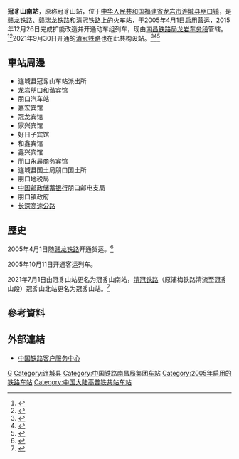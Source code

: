 {{about|位于[[赣龙铁路|赣龙铁路]]、[[赣瑞龙铁路|赣瑞龙铁路]]和[[清冠铁路|清冠铁路]]原名为冠豸山站的火车站|位于[[清冠铁路|清冠铁路]]原名冠豸山北站的火车站|冠豸山站}}
{{Infobox China railway station
|车站名称 =冠豸山南站
|图片 = 
|图片介绍 = 
|车站名称拼音 = Guanzhaishannan
|英文名称=Guanzhaishannan Railway Station
|former = 冠豸山站
|车站代码 = 35122<ref>{{cite book|title=中华人民共和国铁路车站代码（GB/T 10302-2010）|publisher=中国标准出版社|year=2010|isbn=155066140495|ignore-isbn-error=true|pages=13}}</ref>
|电报码 = GSS
|拼音码 = GZS
|车站类型 = 
|始建时间 = 
|开通运营 = 2005年4月1日
|车站位置 = [[福建省|福建省]][[龙岩市|龙岩市]][[连城县|连城县]][[朋口镇|朋口镇]]
|坐标 = {{coord|25|31|36.74|N|116|40|28.15|E|display=inline,title}}
|归属 =[[南昌铁路局|南昌铁路局]][[龙岩车务段|龙岩车务段]]
|线路 = [[赣龙铁路|赣龙铁路]]、[[赣瑞龙铁路|赣瑞龙铁路]]、[[清冠铁路|清冠铁路]]
|车站等级 = [[三等站_(中国大陆)|三等站]]<ref>{{Citation|title=南昌铁路局关于重新公布车站等级等事项的通知|date=2016-06-20}}</ref>
|使用状态 = 使用中
|platform = 2
|track = 8
}}
'''冠豸山南站'''，原称冠豸山站，位于[[中华人民共和国|中华人民共和国]][[福建省|福建省]][[龙岩市|龙岩市]][[连城县|连城县]][[朋口镇|朋口镇]]，是[[赣龙铁路|赣龙铁路]]、[[赣瑞龙铁路|赣瑞龙铁路]]和[[清冠铁路|清冠铁路]]上的火车站，于2005年4月1日启用营运，2015年12月26日完成扩能改造并开通动车组列车，现由[[南昌铁路局|南昌铁路局]][[龙岩车务段|龙岩车务段]]管辖。<ref>{{Cite web |url=http://www.chnrailway.com/html/20140927/425383.shtml |title=赣龙复线冠豸山车站顺利开通 |accessdate=2016-04-27 |archive-date=2019-08-02 |archive-url=https://web.archive.org/web/20190802173218/http://www.chnrailway.com/html/20140927/425383.shtml |dead-url=no }}</ref><ref>{{Cite web |url=http://news.163.com/15/0415/14/AN8H8FQB00014AEE.html |title=赣龙铁路复线年底通车 福州去冠豸山只需4时 |accessdate=2016-04-27 |archive-date=2016-08-14 |archive-url=https://web.archive.org/web/20160814154913/http://news.163.com/15/0415/14/AN8H8FQB00014AEE.html |dead-url=no }}</ref>2021年9月30日开通的[[清冠铁路|清冠铁路]]也在此共构设站。<ref>{{Cite web |url=http://www.mxrb.cn/news/content/2016-04/22/content_1490675.htm |title=浦梅铁路建宁至冠豸山段开工建设 |access-date=2016-04-27 |archive-url=https://web.archive.org/web/20160829032134/http://www.mxrb.cn/news/content/2016-04/22/content_1490675.htm |archive-date=2016-08-29 |dead-url=yes }}</ref><ref>{{Cite web |url=http://www.dnkb.com.cn/archive/info/20160421/171433147664439_1.shtml |title=浦梅铁路建宁至冠豸山段今日开工建设 |access-date=2016-04-27 |archive-url=https://web.archive.org/web/20160821052406/http://www.dnkb.com.cn/archive/info/20160421/171433147664439_1.shtml |archive-date=2016-08-21 |dead-url=yes }}</ref><ref>{{cite web |title=兴泉铁路兴国至清流段、浦梅铁路建宁至冠豸山段开通运营 |url=http://www.chinanews.com/cj/2021/09-30/9577484.shtml |website=中国新闻网 |accessdate=2021-09-30 |date=2021-09-30 |archive-date=2021-09-30 |archive-url=https://web.archive.org/web/20210930115147/http://www.chinanews.com/cj/2021/09-30/9577484.shtml }}</ref>

==車站周邊==
* 连城县冠豸山车站派出所
* 龙岩朋口和谐宾馆
* 朋口汽车站
* 嘉宏宾馆
* 冠龙宾馆
* 家兴宾馆
* 好日子宾馆
* 和鑫宾馆
* 鑫兴宾馆
* 朋口永晨商务宾馆
* 连城县国土局朋口国土所
* 朋口地税局
* [[中国邮政储蓄银行|中国邮政储蓄银行]]朋口邮电支局
* 朋口镇政府
* [[长深高速公路|长深高速公路]]

==歷史==
2005年4月1日随[[赣龙铁路|赣龙铁路]]开通货运。<ref>{{cite news|url=http://news.sina.com.cn/c/2005-04-01/12245528180s.shtml|title=赣龙铁路今日正式通车|publisher=[[东南快报|东南快报]]|date=2005-04-01|accessdate=2016-07-30|archive-date=2020-09-26|archive-url=https://web.archive.org/web/20200926033238/http://news.sina.com.cn/c/2005-04-01/12245528180s.shtml|dead-url=no}}</ref>

2005年10月11日开通客运列车。

2021年7月1日由冠豸山站更名为冠豸山南站，[[清冠铁路|清冠铁路]]（原浦梅铁路清流至冠豸山段）冠豸山北站更名为冠豸山站。<ref>{{cite news|url=https://www.qztv.cn/index/News/detail/id/wq95wqbDnMKyd8KiwqzChnt0w5nChcKofcOdwoPCnMOMwpXChMK2cXA.html|title=兴泉铁路德化段新建的2个站点获得正式命名！|publisher=[[泉州广播电视台|泉州广播电视台]]|date=2021-04-21|accessdate=2021-07-02|archive-date=2021-07-11|archive-url=https://web.archive.org/web/20210711065911/https://www.qztv.cn/index/News/detail/id/wq95wqbDnMKyd8KiwqzChnt0w5nChcKofcOdwoPCnMOMwpXChMK2cXA.html}}</ref>

==參考資料==
{{reflist}}

==外部連結==
* [http://www.12306.cn/mormhweb/ 中国铁路客户服务中心] {{Wayback|url=http://www.12306.cn/mormhweb/ |date=20180205163941 }}

{{赣龙铁路}}
{{赣龙铁路复线}}
{{清冠铁路}}

[[Category:龙岩市铁路车站|G]]
[[Category:连城县|Category:连城县]]
[[Category:中国铁路南昌局集团车站|Category:中国铁路南昌局集团车站]]
[[Category:2005年启用的铁路车站|Category:2005年启用的铁路车站]]
[[Category:中国大陆高普铁共站车站|Category:中国大陆高普铁共站车站]]